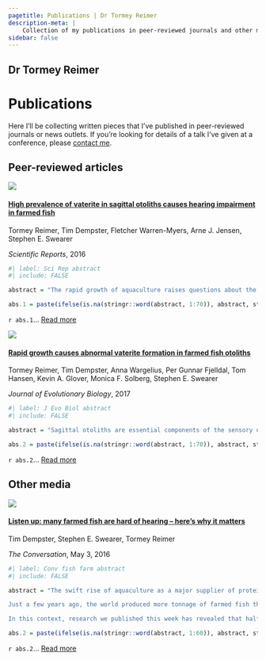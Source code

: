 ```yaml
---
pagetitle: Publications | Dr Tormey Reimer
description-meta: |
    Collection of my publications in peer-reviewed journals and other media.
sidebar: false
---
```

::: {.column-screen .hero-img .hero-strip-page .align-items-end}
# Dr Tormey Reimer {.maintitle .hero-text-page}
:::

# Publications

Here I'll be collecting written pieces that I've published in peer-reviewed journals or news outlets. If you're looking for details of a talk I've given at a conference, please [contact me](contact.qmd). 

## Peer-reviewed articles

:::::: {.grid .justify-content-space-evenly .align-items-center}
::::: {.g-col-12 .g-col-md-6}
:::: {.grid .justify-content-space-evenly .align-items-center}
::: {.g-col-6 .no-gaps}
![](/resources/pdf-images/High prevalence of vaterite.jpg){fig-alt="Scientific Reports snapshot"}
:::

::: {.g-col-6}
#### [High prevalence of vaterite in sagittal otoliths causes hearing impairment in farmed fish](https://doi.org/10.1038/srep25249)

Tormey Reimer, Tim Dempster, Fletcher Warren-Myers, Arne J. Jensen, Stephen E. Swearer

*Scientific Reports*, 2016
:::
::::
```r
#| label: Sci Rep abstract
#| include: FALSE

abstract = "The rapid growth of aquaculture raises questions about the welfare status of mass-produced species. Sagittal otoliths are primary hearing structures in the inner ear of all teleost (bony) fishes and are normally composed of aragonite, though abnormal vaterite replacement is sometimes seen in the wild. We provide the first widespread evaluation of the prevalence of vaterite in otoliths, showing that farmed fish have levels of vaterite replacement over 10 times higher than wild fish, regardless of species. We confirm this observation with extensive sampling of wild and farmed Atlantic salmon in Norway, the world’s largest producer and verify that vateritic otoliths are common in farmed salmon worldwide..."

abs.1 = paste(ifelse(is.na(stringr::word(abstract, 1:70)), abstract, stringr::word(abstract, 1:70)), collapse = " ")
```
`r abs.1`... [Read more](https://doi.org/10.1038/srep25249)
:::::

::::: {.g-col-12 .g-col-md-6}
:::: {.grid .justify-content-space-evenly .align-items-center}
::: {.g-col-6 .no-gaps}
![](/resources/pdf-images/Rapid growth causes.jpg){fig-alt="Journal of Evolutionary Biology snapshot"}
:::

::: {.g-col-6}
#### [Rapid growth causes abnormal vaterite formation in farmed fish otoliths](https://doi.org/10.1242/jeb.148056)

Tormey Reimer, Tim Dempster, Anna Wargelius, Per Gunnar Fjelldal, Tom Hansen, Kevin A. Glover, Monica F. Solberg, Stephen E. Swearer

*Journal of Evolutionary Biology*, 2017
:::
::::
```r
#| label: J Evo Biol abstract
#| include: FALSE

abstract = "Sagittal otoliths are essential components of the sensory organs that enable all teleost fish to hear and maintain balance, and are primarily composed of calcium carbonate. A deformity, where aragonite (the normal crystal form) is replaced with vaterite, was first noted over 50 years ago but its underlying cause is unresolved. We evaluated the prevalence of vateritic otoliths from two captive rearing studies which suggested that fast growth, due to environmental rather than genetic control, led to vaterite development..."

abs.2 = paste(ifelse(is.na(stringr::word(abstract, 1:70)), abstract, stringr::word(abstract, 1:70)), collapse = " ")
```
`r abs.2`... [Read more](https://doi.org/10.1242/jeb.148056)
:::::
::::::

## Other media

:::: {.grid .justify-content-space-evenly .align-items-center}
::: {.g-col-12 .g-col-md-3 .no-gaps}
![](/resources/images/conversation-farmed-fish.jpg){fig-alt="Conversation article screenshot"}
:::

::: {.g-col-12 .g-col-md-9}
#### [Listen up: many farmed fish are hard of hearing – here’s why it matters](https://theconversation.com/listen-up-many-farmed-fish-are-hard-of-hearing-heres-why-it-matters-58587)

Tim Dempster, Stephen E. Swearer, Tormey Reimer

*The Conversation*, May 3, 2016

```r
#| label: Conv fish farm abstract
#| include: FALSE

abstract = "The swift rise of aquaculture as a major supplier of protein to the world is a remarkable story of rapid domestication of marine and freshwater animals.

Just a few years ago, the world produced more tonnage of farmed fish than it did beef. With billions of farmed fish now in production systems, the lives fish lead and their welfare status have come under increasing scrutiny.

In this context, research we published this week has revealed that half of the world’s most farmed marine fish have a deformity that compromises one of their primary senses: hearing."

abs.2 = paste(ifelse(is.na(stringr::word(abstract, 1:60)), abstract, stringr::word(abstract, 1:60)), collapse = " ")
```
`r abs.2`... [Read more](https://theconversation.com/listen-up-many-farmed-fish-are-hard-of-hearing-heres-why-it-matters-58587)
:::
::::